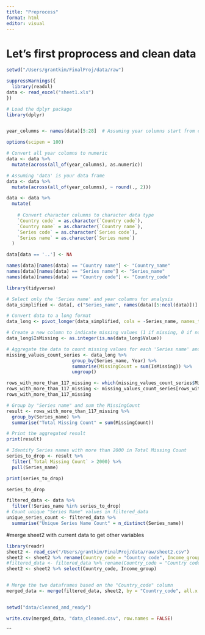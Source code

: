 ```yaml
---
title: "Preprocess"
format: html
editor: visual
---
```



# Let's first proprocess and clean data 
```r
setwd("/Users/grantkim/FinalProj/data/raw")

suppressWarnings({
  library(readxl)
data <- read_excel("sheet1.xls")
})

# Load the dplyr package
library(dplyr)


year_columns <- names(data)[5:28]  # Assuming year columns start from column 7 to 24

options(scipen = 100)

# Convert all year columns to numeric
data <- data %>%
  mutate(across(all_of(year_columns), as.numeric))

# Assuming 'data' is your data frame
data <- data %>%
  mutate(across(all_of(year_columns), ~ round(., 2)))

data <- data %>%
  mutate(
    
    # Convert character columns to character data type
    `Country code` = as.character(`Country code`),
    `Country name` = as.character(`Country name`),
    `Series code` = as.character(`Series code`),
    `Series name` = as.character(`Series name`)
  )

data[data == '..'] <- NA

names(data)[names(data) == "Country name"] <- "Country_name"
names(data)[names(data) == "Series name"] <- "Series_name"
names(data)[names(data) == "Country code"] <- "Country_code"

```

```r
library(tidyverse)

# Select only the 'Series name' and year columns for analysis
data_simplified <- data[, c("Series_name", names(data)[5:ncol(data)])] # Adjust if needed

# Convert data to a long format
data_long <- pivot_longer(data_simplified, cols = -Series_name, names_to = "Year", values_to = "Value")

# Create a new column to indicate missing values (1 if missing, 0 if not)
data_long$IsMissing <- as.integer(is.na(data_long$Value))

# Aggregate the data to count missing values for each 'Series name' and 'Year'
missing_values_count_series <- data_long %>%
                        group_by(Series_name, Year) %>%
                        summarise(MissingCount = sum(IsMissing)) %>%
                        ungroup()

rows_with_more_than_117_missing <- which(missing_values_count_series$MissingCount > 117)
rows_with_more_than_117_missing <- missing_values_count_series[rows_with_more_than_117_missing, ]
rows_with_more_than_117_missing

# Group by "Series name" and sum the MissingCount
result <- rows_with_more_than_117_missing %>%
  group_by(Series_name) %>%
  summarise("Total Missing Count" = sum(MissingCount))

# Print the aggregated result
print(result)

# Identify Series names with more than 2000 in Total Missing Count
series_to_drop <- result %>%
  filter(`Total Missing Count` > 2000) %>%
  pull(Series_name)

print(series_to_drop)
```

```r
series_to_drop

filtered_data <- data %>%
  filter(!Series_name %in% series_to_drop)
# Count unique "Series Name" values in filtered_data
unique_series_count <- filtered_data %>%
  summarise("Unique Series Name Count" = n_distinct(Series_name))

```

#merge sheet2 with current data to get other variables
```r
library(readr)
sheet2 <- read_csv("/Users/grantkim/FinalProj/data/raw/sheet2.csv")
sheet2 <- sheet2 %>% rename(Country_code = "Country code", Income_group = "Income group")
#filtered_data <- filtered_data %>% rename(Country_code = "Country code")
sheet2 <- sheet2 %>% select(Country_code, Income_group)


# Merge the two dataframes based on the "Country_code" column
merged_data <- merge(filtered_data, sheet2, by = "Country_code", all.x = TRUE)


setwd("data/cleaned_and_ready")

write.csv(merged_data, "data_cleaned.csv", row.names = FALSE)

```

```
